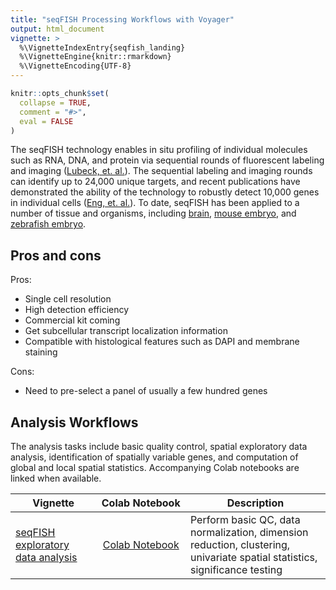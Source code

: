 ```yaml
---
title: "seqFISH Processing Workflows with Voyager"
output: html_document
vignette: >
  %\VignetteIndexEntry{seqfish_landing}
  %\VignetteEngine{knitr::rmarkdown}
  %\VignetteEncoding{UTF-8}
---
```


```r
knitr::opts_chunk$set(
  collapse = TRUE,
  comment = "#>",
  eval = FALSE
)
```

The seqFISH technology enables in situ profiling of individual molecules such as RNA, DNA, and protein via sequential rounds of fluorescent labeling and imaging ([Lubeck, et. al.](https://doi.org/10.1038/nmeth.2892)). The sequential labeling and imaging rounds can identify up to 24,000 unique targets, and recent publications have demonstrated the ability of the technology to robustly detect 10,000 genes in individual cells ([Eng, et. al.](https://doi.org/10.1038/s41586-019-1049-y)). To date, seqFISH has been applied to a number of tissue and organisms, including [brain](https://doi.org/10.1038/nbt.4260), [mouse embryo](https://doi.org/10.1038/s41587-021-01006-2), and [zebrafish embryo](https://doi.org/10.1038/s41467-021-23834-1).

## Pros and cons
Pros:

* Single cell resolution
* High detection efficiency
* Commercial kit coming
* Get subcellular transcript localization information
* Compatible with histological features such as DAPI and membrane staining

Cons:

* Need to pre-select a panel of usually a few hundred genes

## Analysis Workflows

The analysis tasks include basic quality control, spatial exploratory data analysis, identification of spatially variable genes, and computation of global and local spatial statistics. Accompanying Colab notebooks are linked when available.

| Vignette          |   Colab Notebook   | Description                   |
|-------------------|:------------------:|-------------------------------|
| [seqFISH exploratory data analysis](https://pachterlab.github.io/voyager/articles/vig7_seqfish.html) | [Colab Notebook](https://colab.research.google.com/github/pachterlab/voyager/blob/documentation/vignettes/vig7_seqfish.ipynb) | Perform basic QC, data normalization, dimension reduction, clustering, univariate spatial statistics, significance testing |
